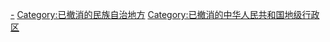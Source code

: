 [[Category:中国自治州|-]]
[[Category:已撤消的民族自治地方|Category:已撤消的民族自治地方]]
[[Category:已撤消的中华人民共和国地级行政区|Category:已撤消的中华人民共和国地级行政区]]